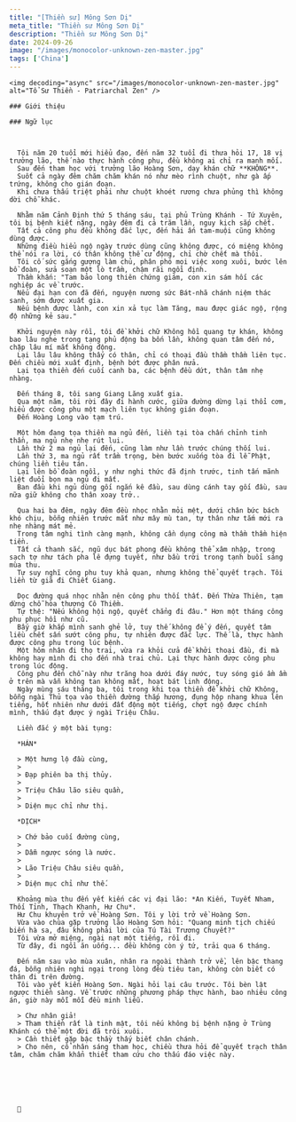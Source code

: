 ```yaml
---
title: "[Thiền sư] Mông Sơn Dị"
meta_title: "Thiền sư Mông Sơn Dị"
description: "Thiền sư Mông Sơn Dị"
date: 2024-09-26
image: "/images/monocolor-unknown-zen-master.jpg"
tags: ['China']
---
```


<div className="grid xl:grid-cols-8 lg:grid-cols-8 md:grid-cols-2 sm:grid-cols-2 xs:grid-cols-1 gap-8 bg-body dark:bg-darkmode-body">

  <div className="lg:col-span-3 md:col-span-1">

    <img decoding="async" src="/images/monocolor-unknown-zen-master.jpg" alt="Tổ Sư Thiền - Patriarchal Zen" />

    ### Giới thiệu



  </div>

  <div className="lg:col-span-5 md:col-span-1">

    ### Ngữ lục



      Tôi năm 20 tuổi mới hiểu đạo, đến năm 32 tuổi đi thưa hỏi 17, 18 vị trưởng lão, thế nào thực hành công phu, đều không ai chỉ ra manh mối.
      Sau đến tham học với trưởng lão Hoàng Sơn, dạy khán chữ **KHÔNG**.
      Suốt cả ngày đêm chăm chăm khán nó như mèo rình chuột, như gà ấp trứng, không cho gián đoạn.
      Khi chưa thấu triệt phải như chuột khoét rương chưa phủng thì không dời chỗ khác.

      Nhằm năm Cảnh Định thứ 5 tháng sáu, tại phủ Trùng Khánh - Tứ Xuyên, tôi bị bệnh kiết nặng, ngày đêm đi cả trăm lần, nguy kịch sắp chết.
      Tất cả công phu đều không đắc lực, đến hải ấn tam-muội cũng không dùng được.
      Những điều hiểu ngộ ngày trước dùng cũng không được, có miệng không thể nói ra lời, có thân không thể cử động, chỉ chờ chết mà thôi.
      Tôi cố sức gắng gượng làm chủ, phân phó mọi việc xong xuôi, bước lên bồ đoàn, sửa soạn một lò trầm, chậm rãi ngồi định.
      Thầm khấn: "Tam bảo long thiên chứng giám, con xin sám hối các nghiệp ác về trước.
      Nếu đại hạn con đã đến, nguyện nương sức Bát-nhã chánh niệm thác sanh, sớm được xuất gia.
      Nếu bệnh được lành, con xin xả tục làm Tăng, mau được giác ngộ, rộng độ những kẻ sau."

      Khởi nguyện này rồi, tôi đề khởi chữ Không hồi quang tự khán, không bao lâu nghe trong tạng phủ động ba bốn lần, không quan tâm đến nó, chặp lâu mí mắt không động.
      Lại lâu lâu không thấy có thân, chỉ có thoại đầu thầm thầm liên tục. Đến chiều mới xuất định, bệnh bớt được phân nửa.
      Lại tọa thiền đến cuối canh ba, các bệnh đều dứt, thân tâm nhẹ nhàng.

      Đến tháng 8, tôi sang Giang Lăng xuất gia.
      Qua một năm, tôi rời đây đi hành cước, giữa đường dừng lại thổi cơm, hiểu được công phu một mạch liên tục không gián đoạn.
      Đến Hoàng Long vào tạm trú.

      Một hôm đang tọa thiền ma ngủ đến, liền tại tòa chấn chỉnh tinh thần, ma ngủ nhẹ nhẹ rút lui.
      Lần thứ 2 ma ngủ lại đến, cũng làm như lần trước chúng thối lui.
      Lần thứ 3, ma ngủ rất trầm trọng, bèn bước xuống tòa đi lễ Phật, chúng liền tiêu tán.
      Lại lên bồ đoàn ngồi, y như nghi thức đã định trước, tinh tấn mãnh liệt đuổi bọn ma ngủ đi mất.
      Ban đầu khi ngủ dùng gối ngắn kê đầu, sau dùng cánh tay gối đầu, sau nữa giữ không cho thân xoay trở..

      Qua hai ba đêm, ngày đêm đều nhọc nhằn mỏi mệt, dưới chân bức bách khó chịu, bỗng nhiên trước mắt như mây mù tan, tự thân như tắm mới ra nhẹ nhàng mát mẻ.
      Trong tâm nghi tình càng mạnh, không cần dụng công mà thầm thầm hiện tiền.
      Tất cả thanh sắc, ngũ dục bát phong đều không thể xâm nhập, trong sạch tợ như tách pha lê đựng tuyết, như bầu trời trong tạnh buổi sáng mùa thu.
      Tự suy nghĩ công phu tuy khả quan, nhưng không thể quyết trạch. Tôi liền từ giã đi Chiết Giang.

      Dọc đường quá nhọc nhằn nên công phu thối thất. Đến Thừa Thiên, tạm dừng chỗ hòa thượng Cô Thiềm.
      Tự thệ: "Nếu không hội ngộ, quyết chẳng đi đâu." Hơn một tháng công phu phục hồi như cũ.
      Bấy giờ khắp mình sanh ghẻ lở, tuy thế không để ý đến, quyết tâm liều chết sấn sướt công phu, tự nhiên được đắc lực. Thế là, thực hành được công phu trong lúc bệnh.
      Một hôm nhân đi thọ trai, vừa ra khỏi cửa đề khởi thoại đầu, đi mà không hay mình đi cho đến nhà trai chủ. Lại thực hành được công phu trong lúc động.
      Công phu đến chỗ này như trăng hoa dưới đáy nước, tuy sóng gió ầm ầm ở trên mà vẫn không tan không mất, hoạt bát linh động.
      Ngày mùng sáu tháng ba, tôi trong khi tọa thiền đề khởi chữ Không, bỗng ngài Thủ tọa vào thiền đường thắp hương, đụng hộp nhang khua lên tiếng, hốt nhiên như dưới đất động một tiếng, chợt ngộ được chính mình, thấu đạt được ý ngài Triệu Châu.

      Liền đắc ý một bài tụng:

      *HÁN*

      > Một hưng lộ đầu cùng,
      >
      > Đạp phiên ba thị thủy.
      >
      > Triệu Châu lão siêu quần,
      >
      > Diện mục chỉ như thị.

      *DỊCH*

      > Chớ bảo cuối đường cùng,
      >
      > Dẫm ngược sóng là nước.
      >
      > Lão Triệu Châu siêu quần,
      >
      > Diện mục chỉ như thế.

      Khoảng mùa thu đến yết kiến các vị đại lão: *An Kiến, Tuyết Nham, Thối Tỉnh, Thạch Khanh, Hư Chu*.
      Hư Chu khuyên trở về Hoàng Sơn. Tôi y lời trở về Hoàng Sơn.
      Vừa vào chùa gặp trưởng lão Hoàng Sơn hỏi: "Quang minh tịch chiếu biến hà sa, đâu không phải lời của Tú Tài Trương Chuyết?"
      Tôi vừa mở miệng, ngài nạt một tiếng, rồi đi.
      Từ đây, đi ngồi ăn uống... đều không còn ý tứ, trải qua 6 tháng.

      Đến năm sau vào mùa xuân, nhân ra ngoài thành trở về, lên bậc thang đá, bỗng nhiên nghi ngại trong lòng đều tiêu tan, không còn biết có thân đi trên đường.
      Tôi vào yết kiến Hoàng Sơn. Ngài hỏi lại câu trước. Tôi bèn lật ngược thiền sàng. Về trước những phương pháp thực hành, bao nhiêu công án, giờ này mỗi mỗi đều minh liễu.

      > Chư nhân giả!
      > Tham thiền rất là tinh mật, tôi nếu không bị bệnh nặng ở Trùng Khánh có thể một đời đã trôi xuôi.
      > Cần thiết gặp bậc thầy thấy biết chân chánh.
      > Cho nên, cổ nhân sáng tham học, chiều thưa hỏi để quyết trạch thân tâm, chăm chăm khẩn thiết tham cứu cho thấu đáo việc này.






      🧷


  </div>

</div>
